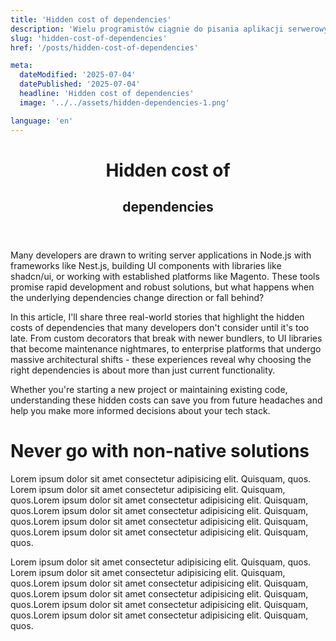 ```yaml
---
title: 'Hidden cost of dependencies'
description: 'Wielu programistów ciągnie do pisania aplikacji serwerowych w Node.js z'
slug: 'hidden-cost-of-dependencies'
href: '/posts/hidden-cost-of-dependencies'

meta:
  dateModified: '2025-07-04'
  datePublished: '2025-07-04'
  headline: 'Hidden cost of dependencies'
  image: '../../assets/hidden-dependencies-1.png'

language: 'en'
---
```



<header className="text-theme-black dark:text-theme-white not-prose font-black">
  <h1 className="text-6xl uppercase">Hidden cost of</h1>
  <h2 className="devmint-title text-5xl uppercase sm:text-6xl md:text-8xl">dependencies</h2>
</header>

Many developers are drawn to writing server applications in Node.js with frameworks like Nest.js,
building UI components with libraries like shadcn/ui, or working with established platforms like Magento.
These tools promise rapid development and robust solutions, but what happens when the underlying
dependencies change direction or fall behind?

In this article, I'll share three real-world stories that highlight the hidden costs of dependencies
that many developers don't consider until it's too late. From custom decorators that break with newer
bundlers, to UI libraries that become maintenance nightmares, to enterprise platforms that undergo
massive architectural shifts - these experiences reveal why choosing the right dependencies is about
more than just current functionality.

Whether you're starting a new project or maintaining existing code, understanding these hidden costs
can save you from future headaches and help you make more informed decisions about your tech stack.

# Never go with non-native solutions

<Picture
  src={image1}
  alt="Hidden cost of dependencies"
  title="Everything looks good until you don\'t look behind the wall"
  loading="eager"
/>

Lorem ipsum dolor sit amet consectetur adipisicing elit. Quisquam, quos. Lorem ipsum dolor sit amet consectetur adipisicing
elit. Quisquam, quos.Lorem ipsum dolor sit amet consectetur adipisicing elit. Quisquam, quos.Lorem ipsum dolor sit amet
consectetur adipisicing elit. Quisquam, quos.Lorem ipsum dolor sit amet consectetur adipisicing elit. Quisquam, quos.Lorem ipsum
dolor sit amet consectetur adipisicing elit. Quisquam, quos.

<Picture src={image2} alt="Hidden cost of dependencies" loading="eager" />

Lorem ipsum dolor sit amet consectetur adipisicing elit. Quisquam, quos. Lorem ipsum dolor sit amet consectetur adipisicing
elit. Quisquam, quos.Lorem ipsum dolor sit amet consectetur adipisicing elit. Quisquam, quos.Lorem ipsum dolor sit amet
consectetur adipisicing elit. Quisquam, quos.Lorem ipsum dolor sit amet consectetur adipisicing elit. Quisquam, quos.Lorem ipsum
dolor sit amet consectetur adipisicing elit. Quisquam, quos.

<Picture src={image3} alt="Hidden cost of dependencies" loading="lazy" />
